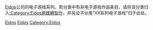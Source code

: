 [[Eidos|Eidos]]公司的电子游戏系列。若分类中有非电子游戏作品条目，请将该分类归入[[:Category:Eidos跨媒體製作|:Category:Eidos跨媒體製作]]，并另设子分类“XX系列电子游戏”归于此处。

[[Category:史克威尔艾尼克斯电子游戏系列|Eidos]]
[[Category:各公司电子游戏系列|Eidos]]
[[Category:Eidos|Category:Eidos]]